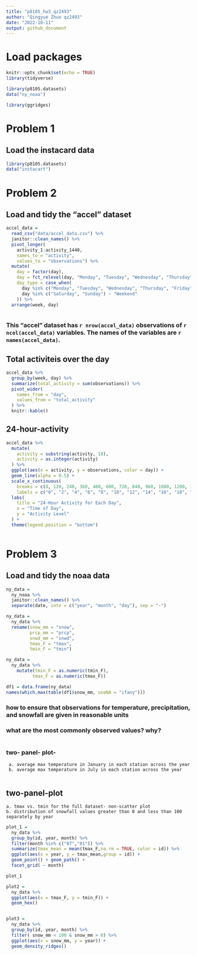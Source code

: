```yaml
---
title: "p8105_hw3_qz2493"
author: "Qingyue Zhuo qz2493"
date: "2022-10-11"
output: github_document
---
```

# Load packages
```r
knitr::opts_chunk$set(echo = TRUE)
library(tidyverse)

library(p8105.datasets)
data("ny_noaa")

library(ggridges)
```

# Problem 1
## Load the instacard data
```r
library(p8105.datasets)
data("instacart")
```


# Problem 2
## Load and tidy the "accel" dataset
```r
accel_data = 
  read_csv("data/accel_data.csv") %>%
  janitor::clean_names() %>%
  pivot_longer(
    activity_1:activity_1440,
    names_to = "activity",
    values_to = "observations") %>%
  mutate(
    day = factor(day),
    day = fct_relevel(day, "Monday", "Tuesday", "Wednesday", "Thursday", "Friday","Saturday", "Sunday"),
    day_type = case_when(
      day %in% c("Monday", "Tuesday", "Wednesday", "Thursday", "Friday") ~ "Weekday",
      day %in% c("Saturday", "Sunday") ~ "Weekend"
    )) %>%
  arrange(week, day)
      
```
### This "accel" dataset has `r nrow(accel_data)` observations of `r ncol(accel_data)` variables. The names of the variables are `r names(accel_data)`.

## Total activiteis over the day
```r
accel_data %>%
  group_by(week, day) %>%
  summarize(total_activity = sum(observations)) %>%
  pivot_wider(
    names_from = "day",
    values_from = "total_activity"
  ) %>%
  knitr::kable()
```

## 24-hour-activity
```r
accel_data %>%
  mutate(
    activity = substring(activity, 10),
    activity = as.integer(activity)
  ) %>%
  ggplot(aes(x = activity, y = observations, color = day)) +
  geom_line(alpha = 0.5) +
  scale_x_continuous(
    breaks = c(0, 120, 240, 360, 480, 600, 720, 840, 960, 1080, 1200, 1320, 1440),
    labels = c("0", "2", "4", "6", "8", "10", "12", "14", "16", "18", "20", "22", "24")) +
  labs(
    title = "24-Hour Activity for Each Day",
    x = "Time of Day",
    y = "Activity Level"
  ) +
  theme(legend.position = "bottom")
  
```

# Problem 3
## Load and tidy the noaa data
```r
ny_data = 
  ny_noaa %>%
  janitor::clean_names() %>%
  separate(date, into = c("year", "month", "day"), sep = "-")
```

```r
ny_data =
  ny_data %>%
  rename(snow_mm = "snow",
         prcp_mm = "prcp",
         snwd_mm = "snwd",
         tmax_F = "tmax",
         tmin_F = "tmin")

```

```r
ny_data = 
  ny_data %>%
    mutate(tmin_F = as.numeric(tmin_F),
          tmax_F = as.numeric(tmax_F))
```

```r
df1 = data.frame(ny_data)
names(which.max(table(df1$snow_mm, useNA = "ifany"))) 
```
###

### how to ensure that observations for temperature, precipitation, and snowfall are given in reasonable units

### what are the most commonly observed values? why?
```r

```

### two- panel- plot-
     a. average max temperature in January in each station across the year
     b. average max temperature in July in each station across the year
```r

```

## two-panel-plot
    a. tmax vs. tmin for the full dataset- non-scatter plot
    b. distribution of snowfall values greater than 0 and less than 100 separately by year


```r
plot_1 = 
  ny_data %>%
  group_by(id, year, month) %>%
  filter(month %in% c("07","01")) %>%
  summarize(tmax_mean = mean(tmax_F,na.rm = TRUE, color = id)) %>%
  ggplot(aes(x = year, y = tmax_mean,group = id)) +
  geom_point() + geom_path() +
  facet_grid( ~ month)

plot_1
```

```r
plot2 = 
  ny_data %>%
  ggplot(aes(x = tmax_F, y = tmin_F)) +
  geom_hex()


plot3 = 
  ny_data %>%
  group_by(id, year, month) %>%
  filter( snow_mm < 100 & snow_mm > 0) %>%
  ggplot(aes(x = snow_mm, y = year)) +
  geom_density_ridges()


```



